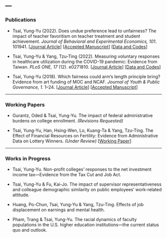 ---
---

<link rel="stylesheet" href="styles.css" type="text/css">


### Publications

* Tsai, Yung-Yu (2022). Does undue preference lead to unfairness? The impact of teacher favoritism on teacher treatment and student achievement. _Journal of Behavioral and Experimental Economics, 101_. 101941. [<a href = "https://doi.org/10.1016/j.socec.2022.101941" target="_blank">Journal Article</a>] [<a href = "papers/teacehr_favortism.pdf" target="_blank">Accepted Manuscript</a>] [<a href = "https://github.com/yungyutsai/teacher_favoritism" target="_blank">Data and Codes</a>]

* Tsai, Yung-Yu & Yang, Tzu-Ting (2022). Measuring voluntary responses in healthcare utilization during the COVID-19 pandemic: Evidence from Taiwan. _PLoS ONE, 17_ (12). e0271810. [<a href = "https://doi.org/10.1371/journal.pone.0271810" target="_blank">Journal Article</a>] [<a href = "https://github.com/yungyutsai/Taiwan_COVID19_Healthcare_Utilization" target="_blank">Data and Codes</a>]

* Tsai, Yung-Yu (2018). Which fairness could arm's length principle bring? Evidence from art funding of MOC and NCAF. _Journal of Youth \& Public Governance, 1._ 1--24. [<a href = "https://drive.google.com/file/d/1EzRdrrql6QZP4a7Nfm0JBLwY3_PksYw8/view" target="_blank">Journal Article</a>] [<a href = "papers/art_funding.pdf" target="_blank">Accepted Manuscript</a>]
  
------

### Working Papers

* Gurantz, Oded & Tsai, Yung-Yu. The impact of federal administrative burdens on college enrollment. _(Revisions Requested)_

* Tsai, Yung-Yu, Han, Hsing-Wen, Lo, Kuang-Ta & Yang, Tzu-Ting. The Effect of Financial Resources on Fertility: Evidence from Administrative Data on Lottery Winners. _(Under Review)_ [<a href = "https://ssrn.com/abstract=4300448" target="_blank">Working Paper</a>]

------

### Works in Progress

* Tsai, Yung-Yu. Non-profit colleges' responses to the net investment income tax---Evidence from the Tax Cut and Job Act.

* Tsai, Yung-Yu & Fu, Kai-Jo. The impact of supervisor representativeness and colleague demographic similarity on public employees' work-related attitude.

* Huang, Po-Chun, Tsai, Yung-Yu & Yang, Tzu-Ting. Effects of job displacement on earnings and mental health.

* Pham, Trang & Tsai, Yung-Yu. The racial dynamics of faculty populations in the U.S. higher education institutions---the current status quo and outlook.
